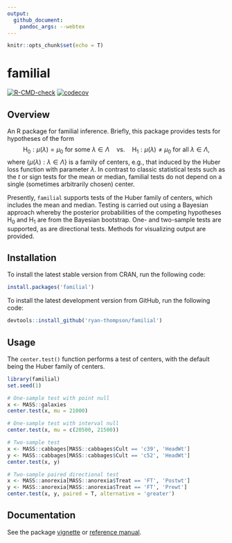 ```yaml
---
output: 
  github_document:
    pandoc_args: --webtex
---
```


```r
knitr::opts_chunk$set(echo = T)
```

# familial

[![R-CMD-check](https://github.com/ryan-thompson/familial/workflows/R-CMD-check/badge.svg)](https://github.com/ryan-thompson/familial/actions)
[![codecov](https://codecov.io/gh/ryan-thompson/familial/branch/master/graph/badge.svg)](https://github.com/ryan-thompson/familial/actions)

## Overview

An R package for familial inference. Briefly, this package provides tests for hypotheses of the form
$$
\mathrm{H}_0:\mu(\lambda)=\mu_0\text{ for some }\lambda\in\Lambda\quad\text{vs.}\quad\mathrm{H}_1:\mu(\lambda)\neq\mu_0\text{ for all }\lambda\in\Lambda,
$$
where $\{\mu(\lambda):\lambda\in\Lambda\}$ is a family of centers, e.g., that induced by the Huber loss function with parameter $\lambda$. In contrast to classic statistical tests such as the $t$ or sign tests for the mean or median, familial tests do not depend on a single (sometimes arbitrarily chosen) center.

Presently, `familial` supports tests of the Huber family of centers, which includes the mean and median. Testing is carried out using a Bayesian approach whereby the posterior probabilities of the competing hypotheses $\mathrm{H}_0$ and $\mathrm{H}_1$ are from the Bayesian bootstrap. One- and two-sample tests are supported, as are directional tests. Methods for visualizing output are provided.

## Installation

To install the latest stable version from CRAN, run the following code:
``` r
install.packages('familial')
```

To install the latest development version from GitHub, run the following code:
``` r
devtools::install_github('ryan-thompson/familial')
```

## Usage

The `center.test()` function performs a test of centers, with the default being the Huber family of centers.
```r
library(familial)
set.seed(1)

# One-sample test with point null
x <- MASS::galaxies
center.test(x, mu = 21000)

# One-sample test with interval null
center.test(x, mu = c(20500, 21500))

# Two-sample test
x <- MASS::cabbages[MASS::cabbages$Cult == 'c39', 'HeadWt']
y <- MASS::cabbages[MASS::cabbages$Cult == 'c52', 'HeadWt']
center.test(x, y)

# Two-sample paired directional test
x <- MASS::anorexia[MASS::anorexia$Treat == 'FT', 'Postwt']
y <- MASS::anorexia[MASS::anorexia$Treat == 'FT', 'Prewt']
center.test(x, y, paired = T, alternative = 'greater')
```

## Documentation

See the package [vignette](https://CRAN.R-project.org/package=familial/vignettes/vignette.html) or [reference manual](https://CRAN.R-project.org/package=familial/familial.pdf).
